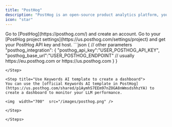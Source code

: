 ```yaml
---
title: "PostHog"
description: "PostHog is an open-source product analytics platform, you can monitor your product traffic and user sessions with PostHog. Now you can connect PostHog with Keywords AI to monitor your LLM performance and get observability."
icon: "star"
---
```


<Steps>

<Step title="Create your PostHog account">
Go to [PostHog](https://posthog.com/) and create an account. Go to your [PostHog project settings](https://us.posthog.com/settings/project) and get your PostHog API key and host.
</Step>

<Step title="Add 1 parameter to your request body">
```json
{
// other parameters
"posthog_integration": {
        "posthog_api_key":"USER_POSTHOG_API_KEY",
        "posthog_base_url":"USER_POSTHOG_ENDPOINT" // usually https://eu.posthog.com or https://us.posthog.com
    }
}

```
</Step>

<Step title="Use Keywords AI template to create a dashboard">
You can use the [official Keywords AI template in PostHog](https://us.posthog.com/shared/p1AymhS7EEm97nZOGA8nWmsdshhzYA) to create a dashboard to monitor your LLM performance.

<img  width="700"  src="/images/posthog.png" />

</Step>

</Steps>


